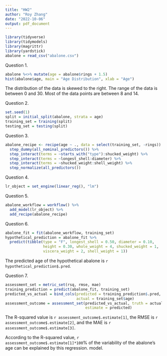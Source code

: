 ```yaml
---
title: "HW2"
author: "Roy Zhang"
date: "2022-10-06"
output: pdf_document
---
```


```r
library(tidyverse)
library(tidymodels)
library(magrittr)
library(yardstick)
abalone = read_csv("abalone.csv")
```

Question 1.
```r
abalone %<>% mutate(age = abalone$rings + 1.5)
hist(abalone$age, main = "Age Distribution", xlab = "Age")
```
The distribution of the data is skewed to the right. The range of the data is between 0 and 30. Most of the data points are between 8 and 14. 

Question 2.
```r
set.seed(1)
split = initial_split(abalone, strata = age)
training_set = training(split)
testing_set = testing(split)
```
Question 3.
```r
abalone_recipe <- recipe(age ~ ., data = select(training_set, -rings)) %>%
  step_dummy(all_nominal_predictors()) %>% 
  step_interact(terms = ~starts_with("type"):shucked_weight) %>%
  step_interact(terms = ~longest_shell:diameter) %>%
  step_interact(terms = ~shucked_weight:shell_weight) %>%
  step_normalize(all_predictors())
```
Question 4.
```r
lr_object = set_engine(linear_reg(), "lm")
```
Question 5.
```r
abalone_workflow = workflow() %>%
  add_model(lr_object) %>%
  add_recipe(abalone_recipe)
```
Question 6.
```r
abalone_fit = fit(abalone_workflow, training_set)
hypothetical_prediction = abalone_fit %>%
  predict(tibble(type = "F", longest_shell = 0.50, diameter = 0.10, 
                 height = 0.30, whole_weight = 4, shucked_weight = 1,
                 viscera_weight = 2, shell_weight = 1))
```
The predicted age of the hypothetical abalone is `r hypothetical_prediction$.pred`.

Question 7.
```r
assessment_set = metric_set(rsq, rmse, mae)
training_prediction = predict(abalone_fit, training_set)
predicted_vs_actual = bind_cols(predicted = training_prediction$.pred,
                                actual = training_set$age)
assessment_outcome = assessment_set(predicted_vs_actual, truth = actual,
                                    estimate = predicted)
```
The R-squared value is `r assessment_outcome$.estimate[1]`, the RMSE is `r assessment_outcome$.estimate[2]`, and the MAE is `r assessment_outcome$.estimate[3]`.

According to the R-squared value, `r assessment_outcome$.estimate[1]*100`% of the variability of the abalone's age can be explained by this regression. model.